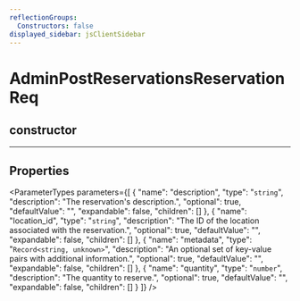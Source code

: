 ```yaml
---
reflectionGroups:
  Constructors: false
displayed_sidebar: jsClientSidebar
---
```



# AdminPostReservationsReservationReq

## constructor

___

## Properties

<ParameterTypes parameters={[
  {
    "name": "description",
    "type": "`string`",
    "description": "The reservation's description.",
    "optional": true,
    "defaultValue": "",
    "expandable": false,
    "children": []
  },
  {
    "name": "location_id",
    "type": "`string`",
    "description": "The ID of the location associated with the reservation.",
    "optional": true,
    "defaultValue": "",
    "expandable": false,
    "children": []
  },
  {
    "name": "metadata",
    "type": "`Record<string, unknown>`",
    "description": "An optional set of key-value pairs with additional information.",
    "optional": true,
    "defaultValue": "",
    "expandable": false,
    "children": []
  },
  {
    "name": "quantity",
    "type": "`number`",
    "description": "The quantity to reserve.",
    "optional": true,
    "defaultValue": "",
    "expandable": false,
    "children": []
  }
]} />
